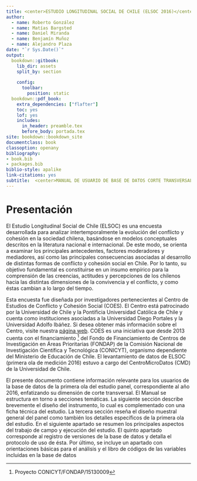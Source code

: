 ```yaml
--- 
title: <center>ESTUDIO LONGITUDINAL SOCIAL DE CHILE (ELSOC 2016)</center>
author:
  - name: Roberto González
  - name: Matías Bargsted
  - name: Daniel Miranda
  - name: Benjamín Muñoz
  - name: Alejandro Plaza
date: "`r Sys.Date()`"
output:
  bookdown::gitbook:
    lib_dir: assets
    split_by: section
    
    config:
      toolbar:
        position: static
  bookdown::pdf_book:
    extra_dependencies: ["flafter"] 
    toc: yes
    lof: yes
    includes:
      in_header: preamble.tex
      before_body: portada.tex
site: bookdown::bookdown_site
documentclass: book
classoption: openany
bibliography:
- book.bib
- packages.bib
biblio-style: apalike
link-citations: yes
subtitle:  <center>MANUAL DE USUARIO DE BASE DE DATOS CORTE TRANSVERSAL</center>
---
```



# Presentación {#present}

El Estudio Longitudinal Social de Chile (ELSOC) es una encuesta desarrollada para analizar intertemporalmente la evolución del conflicto y cohesión en la sociedad chilena, basándose en modelos conceptuales descritos en la literatura nacional e internacional. De este modo, se orienta a examinar los principales antecedentes, factores moderadores y mediadores, así como las principales consecuencias asociadas al desarrollo de distintas formas de conflicto y cohesión social en Chile. Por lo tanto, su objetivo fundamental es constituirse en un insumo empírico para la comprensión de las creencias, actitudes y percepciones de los chilenos hacia las distintas dimensiones de la convivencia y el conflicto, y como éstas cambian a lo largo del tiempo.

Esta encuesta fue diseñada por investigadores pertenecientes al Centro de Estudios de Conflicto y Cohesión Social (COES). El Centro está patrocinado por la Universidad de Chile y la Pontificia Universidad Católica de Chile y cuenta como instituciones asociadas a la Universidad Diego Portales y la Universidad Adolfo Ibáñez. Si desea obtener más información sobre el Centro, visite nuestra [página web](http://www.coes.cl/). COES es una iniciativa que desde 2013 cuenta con el financiamiento ^[Proyecto CONICYT/FONDAP/15130009] del Fondo de Financiamiento de Centros de Investigación en Áreas Prioritarias (FONDAP) de la Comisión Nacional de Investigación Científica y Tecnológica (CONICYT), organismo dependiente del Ministerio de Educación de Chile. El levantamiento de datos de ELSOC (primera ola de medición 2016) estuvo a cargo del CentroMicroDatos (CMD) de la Universidad de Chile.

El presente documento contiene información relevante para los usuarios de la base de datos de la primera ola del estudio panel, correspondiente al año 2016, enfatizando su dimensión de corte transversal. El Manual se estructura en torno a secciones temáticas. La siguiente sección describe brevemente el diseño del instrumento, lo cual es complementado con una ficha técnica del estudio. La tercera sección reseña el diseño muestral general del panel como también los detalles específicos de la primera ola del estudio. En el siguiente apartado se resumen los principales aspectos del trabajo de campo y ejecución del estudio. El quinto apartado corresponde al registro de versiones de la base de datos y detalla el protocolo de uso de ésta. Por último, se incluye un apartado con orientaciones básicas para el análisis y el libro de códigos de las variables incluidas en la base de datos